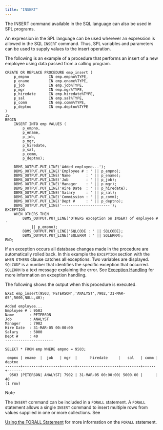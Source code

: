```yaml
---
title: "INSERT"
---
```


The INSERT command available in the SQL language can also be used in SPL programs.

An expression in the SPL language can be used wherever an expression is allowed in the SQL `INSERT` command. Thus, SPL variables and parameters can be used to supply values to the insert operation.

The following is an example of a procedure that performs an insert of a new employee using data passed from a calling program.

``` text
CREATE OR REPLACE PROCEDURE emp_insert (
    p_empno         IN emp.empno%TYPE,
    p_ename         IN emp.ename%TYPE,
    p_job           IN emp.job%TYPE,
    p_mgr           IN emp.mgr%TYPE,
    p_hiredate      IN emp.hiredate%TYPE,
    p_sal           IN emp.sal%TYPE,
    p_comm          IN emp.comm%TYPE,
    p_deptno        IN emp.deptno%TYPE
)
IS
BEGIN
    INSERT INTO emp VALUES (
        p_empno,
        p_ename,
        p_job,
        p_mgr,
        p_hiredate,
        p_sal,
        p_comm,
        p_deptno);

    DBMS_OUTPUT.PUT_LINE('Added employee...');
    DBMS_OUTPUT.PUT_LINE('Employee # : ' || p_empno);
    DBMS_OUTPUT.PUT_LINE('Name       : ' || p_ename);
    DBMS_OUTPUT.PUT_LINE('Job        : ' || p_job);
    DBMS_OUTPUT.PUT_LINE('Manager    : ' || p_mgr);
    DBMS_OUTPUT.PUT_LINE('Hire Date  : ' || p_hiredate);
    DBMS_OUTPUT.PUT_LINE('Salary     : ' || p_sal);
    DBMS_OUTPUT.PUT_LINE('Commission : ' || p_comm);
    DBMS_OUTPUT.PUT_LINE('Dept #     : ' || p_deptno);
    DBMS_OUTPUT.PUT_LINE('----------------------');
EXCEPTION
    WHEN OTHERS THEN
        DBMS_OUTPUT.PUT_LINE('OTHERS exception on INSERT of employee # '
            || p_empno);
        DBMS_OUTPUT.PUT_LINE('SQLCODE : ' || SQLCODE);
        DBMS_OUTPUT.PUT_LINE('SQLERRM : ' || SQLERRM);
END;
```

If an exception occurs all database changes made in the procedure are automatically rolled back. In this example the `EXCEPTION` section with the `WHEN OTHERS` clause catches all exceptions. Two variables are displayed. `SQLCODE` is a number that identifies the specific exception that occurred. `SQLERRM` is a text message explaining the error. See [Exception Handling](exception_handling) for more information on exception handling.

The following shows the output when this procedure is executed.

``` text
EXEC emp_insert(9503,'PETERSON','ANALYST',7902,'31-MAR-05',5000,NULL,40);

Added employee...
Employee # : 9503
Name       : PETERSON
Job        : ANALYST
Manager    : 7902
Hire Date  : 31-MAR-05 00:00:00
Salary     : 5000
Dept #     : 40
----------------------

SELECT * FROM emp WHERE empno = 9503;

 empno | ename  |  job   | mgr  |      hiredate     |   sal   | comm | deptno
-------+--------+--------+------+-------------------+---------+------+-------
  9503 |PETERSON| ANALYST| 7902 | 31-MAR-05 00:00:00| 5000.00 |      |   40
(1 row)
```

<div class="note">

<div class="title">

Note

</div>

The `INSERT` command can be included in a `FORALL` statement. A `FORALL` statement allows a single `INSERT` command to insert multiple rows from values supplied in one or more collections. See

</div>

[Using the FORALL Statement](using_the_forall_statement) for more information on the `FORALL` statement.
